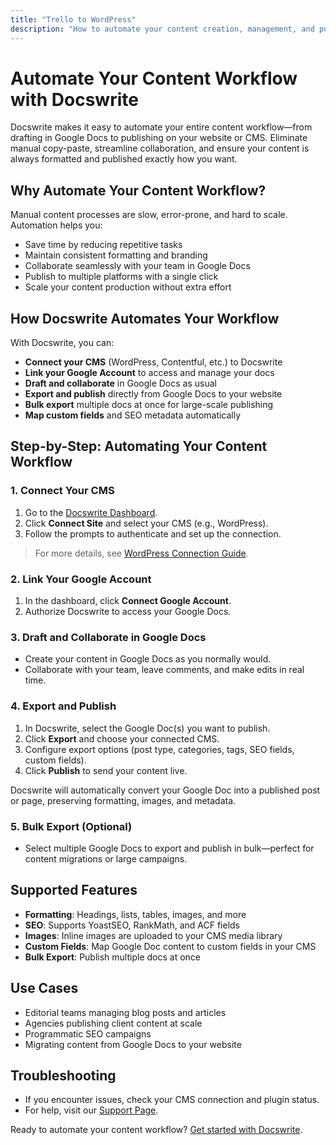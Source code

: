 ```yaml
---
title: "Trello to WordPress"
description: "How to automate your content creation, management, and publishing process using Google Docs and Docswrite."
---
```


# Automate Your Content Workflow with Docswrite

Docswrite makes it easy to automate your entire content workflow—from drafting in Google Docs to publishing on your website or CMS. Eliminate manual copy-paste, streamline collaboration, and ensure your content is always formatted and published exactly how you want.

## Why Automate Your Content Workflow?

Manual content processes are slow, error-prone, and hard to scale. Automation helps you:

- Save time by reducing repetitive tasks
- Maintain consistent formatting and branding
- Collaborate seamlessly with your team in Google Docs
- Publish to multiple platforms with a single click
- Scale your content production without extra effort

## How Docswrite Automates Your Workflow

With Docswrite, you can:

- **Connect your CMS** (WordPress, Contentful, etc.) to Docswrite
- **Link your Google Account** to access and manage your docs
- **Draft and collaborate** in Google Docs as usual
- **Export and publish** directly from Google Docs to your website
- **Bulk export** multiple docs at once for large-scale publishing
- **Map custom fields** and SEO metadata automatically

## Step-by-Step: Automating Your Content Workflow

### 1. Connect Your CMS

1. Go to the [Docswrite Dashboard](https://docswrite.com/dashboard).
2. Click **Connect Site** and select your CMS (e.g., WordPress).
3. Follow the prompts to authenticate and set up the connection.

> For more details, see [WordPress Connection Guide](/essentials/wordpress-connection).

### 2. Link Your Google Account

1. In the dashboard, click **Connect Google Account**.
2. Authorize Docswrite to access your Google Docs.

### 3. Draft and Collaborate in Google Docs

- Create your content in Google Docs as you normally would.
- Collaborate with your team, leave comments, and make edits in real time.

### 4. Export and Publish

1. In Docswrite, select the Google Doc(s) you want to publish.
2. Click **Export** and choose your connected CMS.
3. Configure export options (post type, categories, tags, SEO fields, custom fields).
4. Click **Publish** to send your content live.

Docswrite will automatically convert your Google Doc into a published post or page, preserving formatting, images, and metadata.

### 5. Bulk Export (Optional)

- Select multiple Google Docs to export and publish in bulk—perfect for content migrations or large campaigns.

## Supported Features

- **Formatting**: Headings, lists, tables, images, and more
- **SEO**: Supports YoastSEO, RankMath, and ACF fields
- **Images**: Inline images are uploaded to your CMS media library
- **Custom Fields**: Map Google Doc content to custom fields in your CMS
- **Bulk Export**: Publish multiple docs at once

## Use Cases

- Editorial teams managing blog posts and articles
- Agencies publishing client content at scale
- Programmatic SEO campaigns
- Migrating content from Google Docs to your website

## Troubleshooting

- If you encounter issues, check your CMS connection and plugin status.
- For help, visit our [Support Page](https://docswrite.com/support).

Ready to automate your content workflow? [Get started with Docswrite](https://docswrite.com/).
